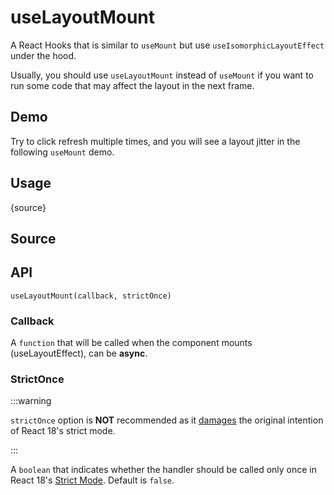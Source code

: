 # useLayoutMount


<HooksType category="Lifecycle" />


A React Hooks that is similar to <Link to="/reference/use-mount">`useMount`</Link> but use <Link to="/reference/use-isomorphic-layout-effect">`useIsomorphicLayoutEffect`</Link> under the hood.

Usually, you should use `useLayoutMount` instead of `useMount` if you want to run some code that may affect the layout in the next frame.

## Demo

Try to click refresh multiple times, and you will see a layout jitter in the following `useMount` demo.


<App />

## Usage


<RawCode>{source}</RawCode>

## Source


<Source />

## API


```tsx
useLayoutMount(callback, strictOnce)
```

### Callback

A `function` that will be called when the component mounts (useLayoutEffect), can be **async**.

### StrictOnce

:::warning

`strictOnce` option is **NOT** recommended as it [damages](https://react.dev/learn/synchronizing-with-effects#dont-use-refs-to-prevent-effects-from-firing) the original intention of React 18's strict mode.

:::

A `boolean` that indicates whether the handler should be called only once in React 18's [Strict Mode](https://react.dev/reference/react/StrictMode). Default is `false`.
